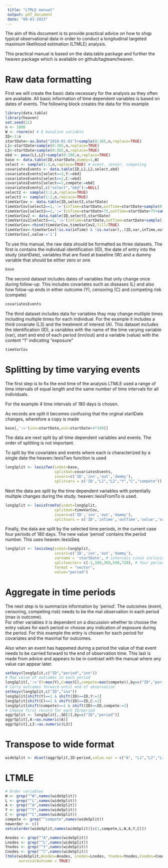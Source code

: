 ```yaml
---
 title: "LTMLE manual"
 output: pdf_document
 date: "08-01-2023"
---
```


The aim of this document is to provide practical advice on how to shqp typical observational data in order to conduct a longitudinal targeted maximum likelihood estimation (LTMLE) analysis.
 
This practical manual is based on the data.table package and further the heaven package which is available on github/tagteam/heaven.

# Raw data formatting
First we will create the basic data necessary for the analysis as they often are available.
All basic information of time dependent variables is based on dates of events. The following block creates the data for this example

```r
library(data.table)
library(heaven)
set.seed(21)
n <- 1000
W <- rnorm(n) # A basaline variable
ID<-1:n
startDate<-as.Date("2010-01-01")+sample(0:365,n,replace=TRUE)
L1<-startDate+sample(0:365,n,replace=TRUE)
L2<-startDate+sample(0:365,n,replace=TRUE)
ebd <- pmax(L1,L2)+sample(0:180,n,replace=TRUE)
base <- data.table(ID,startDate,dummy=1,W)
select <- sample(1:3,n,replace=TRUE) # event, censor, competing
covariatesEvents <- data.table(ID,L1,L2,select,ebd)
covariatesEvents[select==3,Y:=ebd]
covariatesEvents[select==2,C:=ebd]
covariatesEvents[select==1,compete:=ebd]
covariatesEvents[,c("select","ebd"):=NULL]
select2 <- sample(1:2,n,replace=TRUE)
select3 <- sample(1:2,n,replace=TRUE)
timeVarCov <- data.table(ID,select2,startDate)
timeVarCov[select2==1,':='(inTime=startDate,outTime=startDate+sample(0:720,1),var='L3')]
timeVarCov[select2==2,':='(inTime=startDate+75,outTime=startDate+75+sample(0:720,1))]
timeVarCov2 <- data.table(ID,select3,startDate)
timeVarCov2[select3==1,':='(inTime=startDate,outTime=startDate+sample(180:720,1),var='A')]
timeVarCov<-rbind(timeVarCov,timeVarCov2,fill=TRUE)
timeVarCov<-timeVarCov[!is.na(inTime) & !is.na(var),.(ID,var,inTime,outTime)]
timeVarCov[,value:='1']
```








To use this manual, the raw data should be formatted as three datasets. The
first is contains the individual identification (ID), the date of entry
into the study (startDate), variables that are fixed at baseline (W) 
and a dummy variable that should be either zero or one

```r
base
```

The second dataset includes dates of variables that only change once
during follow-up.  This includes covariates such as diseases (L) and 
also how folow-up ends in either outcome (Y), censoring (C) and competing
risk (compete)

```r
covariatesEvents
```

The third dataset includes data for variables thay may change multiple times
including multiple times for each individual.  For the example it includes a
third covariate (L3) and the treatment of interest (A). This dataset includes
the identification (ID), a variables with the name of the time varying variable
(var), start and end of each period (inn/out) and a variable (value) with the
content "1" indicating "exposure"

```r
timeVarCov
```

# Splitting by time varying events

The first step is to fix the end time of the analysis LTMLE used a range of 
time intervals of equal length and the same number of time intervals for all
individuals.

For the example 4 time intervals of 180 days is chosen.

As records are split it becomes confusing that the orginal startDate changes, wherefore
a copy is made

```r
base[,':='(inn=startDate,out=startDate+4*180)]
```


The data are next split by all time dependent variables and events. The order of
splitting is not important.

To split by the covariates and events where each is characterized by a single date 
the heaven::lexisTwo function is used

```r
longSplit <- lexisTwo(indat=base,
                      splitdat=covariatesEvents,
                      invars=c('ID','inn','out','dummy'),
                      splitvars = c('ID',"L1","L2","Y","C","compete"))
```

Next the data are split by the time dependent variables with potentially multiple
changes during the study. heaven::lexisFromTo is used.

```r
longSplit <- lexisFromTo(indat=longSplit,
                      splitdat=timeVarCov,
                      invars=c('ID','inn','out','dummy'),
                      splitvars = c('ID','inTime','outTime','value','var'))
```

Finally, the data are split by the selected time periods, in the current case
four periods of 180 days. The new value 'period' contains the period number. This uses
heaven::lexisSeq

```r
longSplit <- lexisSeq(indat=longSplit,
                      invars=c('ID','inn','out','dummy'),
                      varname = 'startDate', # intervals since inclusion in study
                      splitvector= c(-1,180,360,540,720), # four periods of 180 days
                      format = "vector",
                      value="period")
```

# Aggregate in time periods

The next step is to summarize information by 'period'. The outcomes (event,
censoring, competing risk) needs to be the mal observation in each period (max is outcome).  
For other variables it is dependent on a discussion whether to choose the entry values
for each period or choose any indication of exposure during the period. For this
example the entry is chosen for each period for covariates and the maximal
for outcomes.

Also when an event has happened during a period the value of that event needs to
be carried forward to the end of observation time.  This last is made from advice 
and appears to be in contrast with the manual where any value can appear later.

```r
setkeyv(longSplit,c("ID","period","inn"))
# Max value of outcomes in each period
longSplit[,':='(Y=max(Y),C=max(C),compete=max(compete)),by=c("ID","period")] 
# Carry outcomes forward until end of observation
setkeyv(longSplit,c("ID","inn"))
longSplit[shift(Y)==1 & shift(ID)==ID,Y:=1]
longSplit[shift(C)==1 & shift(ID)==ID,C:=1]
longSplit[shift(compete)==1 & shift(ID)==ID,compete:=1]
# Choose first record for each ID/period
aggrSplit <- longSplit[,.SD[1],by=c("ID","period")]
aggrSplit[,A:=as.numeric(A)]
aggrSplit[,L3:=as.numeric(L3)]
```
# Transpose to wide format
```r
wideSplit <- dcast(aggrSplit,ID~period,value.var = c("A", "L1","L2","L3","Y", "C", "compete","W") )
```

# LTMLE
```r
# Order variables
W <- grep("^W",names(wideSplit))
L <- grep("^L",names(wideSplit))
A <- grep("^A",names(wideSplit))
Y <- grep("^Y",names(wideSplit))
C <- grep("^C",names(wideSplit))
compete <- grep("^compete",names(wideSplit))
neworder <- c()
setcolorder(wideSplit,names(wideSplit)[c(1,compete,L,W,A,Y,C)])

Anodes <- grep("^A",names(wideSplit))
Lnodes <- grep("^L",names(wideSplit))
Ynodes <- grep("^Y",names(wideSplit))
Cnodes <- grep("^C",names(wideSplit))
ltmle(wideSplit,Anodes=Anodes, Lnodes=Lnodes, Ynodes=Ynodes,Cnodes=Cnodes,abar=c(1,1,1,1),
      survivalOutcome = TRUE)
```
